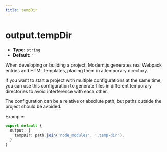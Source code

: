 ```yaml
---
title: tempDir
---
```


# output.tempDir

- **Type:** `string`
- **Default:** `''`

When developing or building a project, Modern.js generates real Webpack entries and HTML templates, placing them in a temporary directory.

If you want to start a project with multiple configurations at the same time, you can use this configuration to generate files in different temporary directories to avoid interference with each other.

The configuration can be a relative or absolute path, but paths outside the project should be avoided.

Example:

```ts
export default {
  output: {
    tempDir: path.join('node_modules', '.temp-dir'),
  }
}
```
